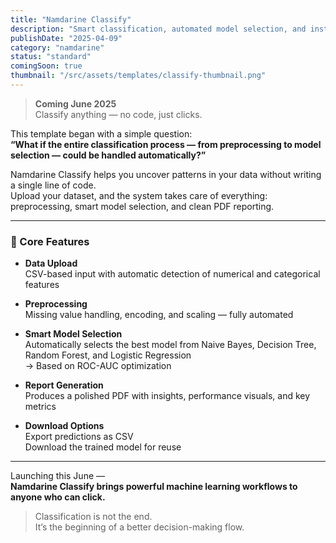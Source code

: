 ```yaml
---
title: "Namdarine Classify"
description: "Smart classification, automated model selection, and instant reports — no code needed."
publishDate: "2025-04-09"
category: "namdarine"
status: "standard"
comingSoon: true
thumbnail: "/src/assets/templates/classify-thumbnail.png"
---
```


> **Coming June 2025**  
> Classify anything — no code, just clicks.

This template began with a simple question:  
**“What if the entire classification process — from preprocessing to model selection — could be handled automatically?”**  

Namdarine Classify helps you uncover patterns in your data without writing a single line of code.  
Upload your dataset, and the system takes care of everything: preprocessing, smart model selection, and clean PDF reporting.

---

### 🔧 Core Features

- **Data Upload**  
  CSV-based input with automatic detection of numerical and categorical features

- **Preprocessing**  
  Missing value handling, encoding, and scaling — fully automated

- **Smart Model Selection**  
  Automatically selects the best model from Naive Bayes, Decision Tree, Random Forest, and Logistic Regression  
  → Based on ROC-AUC optimization

- **Report Generation**  
  Produces a polished PDF with insights, performance visuals, and key metrics

- **Download Options**  
  Export predictions as CSV  
  Download the trained model for reuse

---

Launching this June —  
**Namdarine Classify brings powerful machine learning workflows to anyone who can click.**

> Classification is not the end.  
> It’s the beginning of a better decision-making flow.
